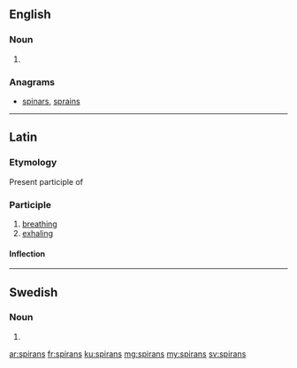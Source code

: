==English==

===Noun===
{{head|en|noun plural form}}

# {{plural of|spiran|lang=en}}

===Anagrams===
* [[spinars#English|spinars]], [[sprains#English|sprains]]

----

==Latin==

===Etymology===
Present participle of {{m|la|spīrō}}

===Participle===
{{la-present participle|spir|spīr|ans}}

# [[breathing]]
# [[exhaling]]

====Inflection====
{{la-decl-3rd-part|spīrāns}}

----

==Swedish==

===Noun===
{{head|sv|noun form}}

# {{sv-noun-form-def-gen|spira}}

[[ar:spirans]]
[[fr:spirans]]
[[ku:spirans]]
[[mg:spirans]]
[[my:spirans]]
[[sv:spirans]]